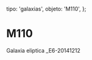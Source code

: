 
  tipo: 'galaxias',
  objeto: 'M110',
};

# M110

<Imagen
  src="registro/m110_20141212_m110_e6_20141212.jpg"
  fecha="20141212"
/>

Galaxia eliptica _E6-20141212
